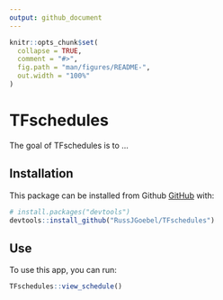 ```yaml
---
output: github_document
---
```


<!-- README.md is generated from README.Rmd. Please edit that file -->

```r
knitr::opts_chunk$set(
  collapse = TRUE,
  comment = "#>",
  fig.path = "man/figures/README-",
  out.width = "100%"
)
```

# TFschedules

<!-- badges: start -->
<!-- badges: end -->

The goal of TFschedules is to ...

## Installation

This package can be installed from Github [GitHub](https://github.com/) with:

``` r
# install.packages("devtools")
devtools::install_github("RussJGoebel/TFschedules")
```
## Use

To use this app, you can run:

```r
TFschedules::view_schedule()

```




